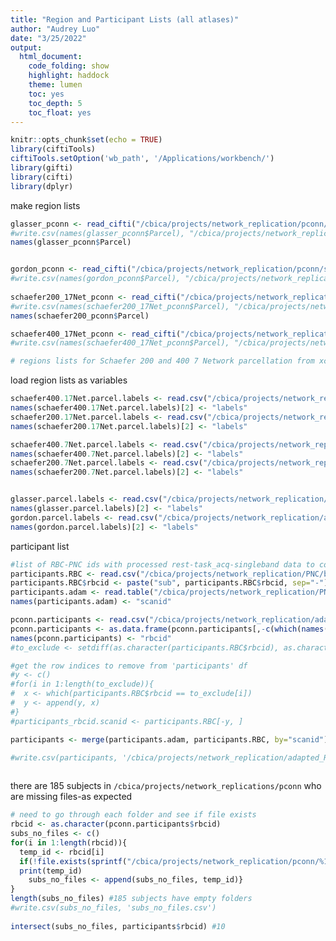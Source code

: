 ```yaml
---
title: "Region and Participant Lists (all atlases)"
author: "Audrey Luo"
date: "3/25/2022"
output:
  html_document:
    code_folding: show
    highlight: haddock
    theme: lumen
    toc: yes
    toc_depth: 5
    toc_float: yes
---
```


```r
knitr::opts_chunk$set(echo = TRUE)
library(ciftiTools)
ciftiTools.setOption('wb_path', '/Applications/workbench/')
library(gifti)
library(cifti)
library(dplyr)
```


make region lists
```r
glasser_pconn <- read_cifti("/cbica/projects/network_replication/pconn/sub-4238772277/sub-4238772277_ses-PNC1_task-rest_acq-singleband_space-fsLR_atlas-Glasser_den-91k_den-91k_bold.pconn.nii")
#write.csv(names(glasser_pconn$Parcel), "/cbica/projects/network_replication/atlases/parcellations/glasser360_regionlist.csv")
names(glasser_pconn$Parcel)


gordon_pconn <- read_cifti("/cbica/projects/network_replication/pconn/sub-1786758517/sub-1786758517_ses-PNC1_task-rest_acq-singleband_space-fsLR_atlas-Gordon_den-91k_den-91k_bold.pconn.nii")
#write.csv(names(gordon_pconn$Parcel), "/cbica/projects/network_replication/atlases/parcellations/gordon_regionlist.csv")
 
schaefer200_17Net_pconn <- read_cifti("/cbica/projects/network_replication/pconn/sub-3607981599/sub-3607981599_ses-PNC1_task-rest_acq-singleband_space-fsLR_atlas-Schaefer217_den-91k_den-91k_bold.pconn.nii")
#write.csv(names(schaefer200_17Net_pconn$Parcel), "/cbica/projects/network_replication/atlases/parcellations/schaefer200x17_regionlist.csv")
names(schaefer200_pconn$Parcel)

schaefer400_17Net_pconn <- read_cifti("/cbica/projects/network_replication/pconn/sub-3607981599/sub-3607981599_ses-PNC1_task-rest_acq-singleband_space-fsLR_atlas-Schaefer417_den-91k_den-91k_bold.pconn.nii")
#write.csv(names(schaefer400_17Net_pconn$Parcel), "/cbica/projects/network_replication/atlases/parcellations/schaefer400x17_regionlist.csv")

# regions lists for Schaefer 200 and 400 7 Network parcellation from xcp github - https://github.com/PennLINC/xcpEngine/tree/master/atlas
```


load region lists as variables
```r

schaefer400.17Net.parcel.labels <- read.csv("/cbica/projects/network_replication/atlases/parcellations/schaefer400x17_regionlist.csv", header = T)
names(schaefer400.17Net.parcel.labels)[2] <- "labels"
schaefer200.17Net.parcel.labels <- read.csv("/cbica/projects/network_replication/atlases/parcellations/schaefer200x17_regionlist.csv", header = T)
names(schaefer200.17Net.parcel.labels)[2] <- "labels"

schaefer400.7Net.parcel.labels <- read.csv("/cbica/projects/network_replication/atlases/parcellations/schaefer400_7Network_regionlist.csv", header = T)
names(schaefer400.7Net.parcel.labels)[2] <- "labels"
schaefer200.7Net.parcel.labels <- read.csv("/cbica/projects/network_replication/atlases/parcellations/schaefer200_7Network_regionlist.csv", header = T)
names(schaefer200.7Net.parcel.labels)[2] <- "labels"


glasser.parcel.labels <- read.csv("/cbica/projects/network_replication/atlases/parcellations/glasser360_regionlist.csv", header = T)
names(glasser.parcel.labels)[2] <- "labels"
gordon.parcel.labels <- read.csv("/cbica/projects/network_replication/atlases/parcellations/gordon_regionlist.csv", header = T)
names(gordon.parcel.labels)[2] <- "labels"

```

participant list
```r
#list of RBC-PNC ids with processed rest-task_acq-singleband data to compute GBC on
participants.RBC <- read.csv("/cbica/projects/network_replication/PNC/bblid_scanid_sub.csv", header=T) # not sure if this is the right participant list since the subject #'s in pconn are not identical to this list!
participants.RBC$rbcid <- paste("sub", participants.RBC$rbcid, sep="-")
participants.adam <- read.table("/cbica/projects/network_replication/PNC/participants.txt", header=F)
names(participants.adam) <- "scanid"

pconn.participants <- read.csv("/cbica/projects/network_replication/adapted_Rscripts/pconn_participants.csv")
pconn.participants <- as.data.frame(pconn.participants[,-c(which(names(pconn.participants) == c("X.1","X")))])
names(pconn.participants) <- "rbcid"
#to_exclude <- setdiff(as.character(participants.RBC$rbcid), as.character(pconn.participants$rbcid)) #these are the participants that are in Adam's list but not in my pconn directory. so need to exclude these

#get the row indices to remove from 'participants' df
#y <- c()
#for(i in 1:length(to_exclude)){
#  x <- which(participants.RBC$rbcid == to_exclude[i])
#  y <- append(y, x)
#}
#participants_rbcid.scanid <- participants.RBC[-y, ]

participants <- merge(participants.adam, participants.RBC, by="scanid")

#write.csv(participants, '/cbica/projects/network_replication/adapted_Rscripts/participants_allIDs.csv')
 
```



there are 185 subjects in `/cbica/projects/network_replications/pconn` who are missing files-as expected
```r

# need to go through each folder and see if file exists
rbcid <- as.character(pconn.participants$rbcid)
subs_no_files <- c()
for(i in 1:length(rbcid)){
  temp_id <- rbcid[i]
  if(!file.exists(sprintf("/cbica/projects/network_replication/pconn/%1$s/%1$s_ses-PNC1_task-rest_acq-singleband_space-fsLR_atlas-Schaefer217_den-91k_den-91k_bold.pconn.nii",temp_id))){
  print(temp_id)
    subs_no_files <- append(subs_no_files, temp_id)}
}
length(subs_no_files) #185 subjects have empty folders
#write.csv(subs_no_files, 'subs_no_files.csv')
 
intersect(subs_no_files, participants$rbcid) #10
 
```


